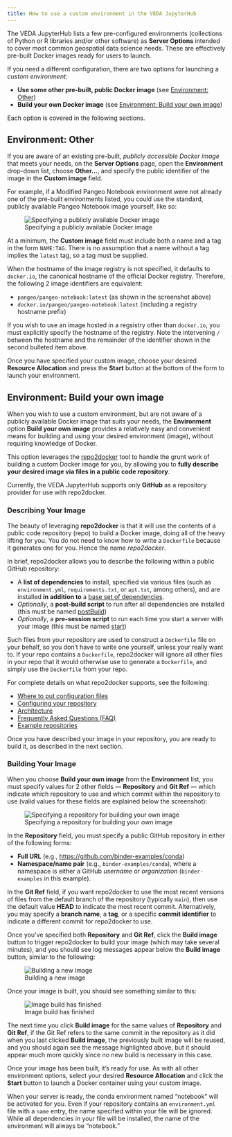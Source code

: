 ```yaml
---
title: How to use a custom environment in the VEDA JupyterHub
---
```


The VEDA JupyterHub lists a few pre-configured environments (collections of Python or R libraries and/or other software) as **Server Options** intended to cover most common geospatial data science needs. These
are effectively pre-built Docker images ready for users to launch.

If you need a different configuration, there are two options for launching a *custom
environment*:

- **Use some other pre-built, public Docker image** (see
  [Environment: Other](#environment-other))
- **Build your own Docker image** (see
  [Environment: Build your own image](#environment-build-your-own-image))

Each option is covered in the following sections.

## Environment: Other

If you are aware of an existing pre-built, *publicly accessible Docker image* that
meets your needs, on the **Server Options** page, open the **Environment**
drop-down list, choose **Other...**, and specify the public identifier of the
image in the **Custom image** field.

For example, if a Modified Pangeo Notebook environment were not already one of
the pre-built environments listed, you could use the standard, publicly
available Pangeo Notebook image yourself, like so:

![Specifying a publicly available Docker image](images/environment-other-custom-image.png)

At a minimum, the **Custom image** field must include both a name and a tag in
the form `NAME:TAG`.  There is no assumption that a name without a tag implies
the `latest` tag, so a tag must be supplied.

When the hostname of the image registry is not specified, it defaults to
`docker.io`, the canonical hostname of the official Docker registry.  Therefore,
the following 2 image identifiers are equivalent:

* `pangeo/pangeo-notebook:latest` (as shown in the screenshot above)
* `docker.io/pangeo/pangeo-notebook:latest` (including a registry hostname prefix)

If you wish to use an image hosted in a regsistry other than `docker.io`, you
must explicitly specify the hostname of the registry.  Note the intervening `/`
between the hostname and the remainder of the identifier shown in the second
bulleted item above.

Once you have specified your custom image, choose your desired **Resource
Allocation** and press the **Start** button at the bottom of the form to launch
your environment.

## Environment: Build your own image

When you wish to use a custom environment, but are not aware of a publicly
available Docker image that suits your needs, the **Environment** option **Build
your own image** provides a relatively easy and convenient means for building
and using your desired environment (image), without requiring knowledge of
Docker.

This option leverages the
[repo2docker](https://repo2docker.readthedocs.io/en/stable/index.html) tool to
handle the grunt work of building a custom Docker image for you, by allowing you
to **fully describe your desired image via files in a public code repository**.

::: {.callout-note}
Currently, the VEDA JupyterHub supports only **GitHub** as a repository provider
for use with repo2docker.
:::

### Describing Your Image

The beauty of leveraging **repo2docker** is that it will use the contents of a
public code repository (repo) to build a Docker image, doing all of the heavy
lifting for you.  You do not need to know how to write a `Dockerfile` because it
generates one for you.  Hence the name *repo2docker*.

In brief, repo2docker allows you to describe the following within a public
GitHub repository:

- A **list of dependencies** to install, specified via various files (such as
  `environment.yml`, `requirements.txt`, or `apt.txt`, among others), and are
  installed **in addition to** a [base set of dependencies].
- *Optionally*, a **post-build script** to run after all dependencies are
  installed (this must be named [postBuild])
- *Optionally*, a **pre-session script** to run each time you start a server
  with your image (this must be named [start])

Such files from your repository are used to construct a `Dockerfile` file on
your behalf, so you don't have to write one yourself, unless your really want
to.  If your repo contains a `Dockerfile`, repo2docker will ignore all other
files in your repo that it would otherwise use to generate a `Dockerfile`, and
simply use the `Dockerfile` from your repo.

For complete details on what repo2docker supports, see the following:

- [Where to put configuration files]
- [Configuring your repository]
- [Architecture]
- [Frequently Asked Questions (FAQ)]
- [Example repositories]

Once you have described your image in your repository, you are ready to build
it, as described in the next section.

### Building Your Image

When you choose **Build your own image** from the **Environment** list, you must
specify values for 2 other fields --- **Repository** and **Git Ref** --- which
indicate which repository to use and which commit within the repository to use
(valid values for these fields are explained below the screenshot):

![Specifying a repository for building your own image](images/environment-build-your-own-image.png)

In the **Repository** field, you must specify a public GitHub repository in
either of the following forms:

- **Full URL** (e.g., <https://github.com/binder-examples/conda>)
- **Namespace/name pair** (e.g., `binder-examples/conda`), where a namespace
  is either a GitHub *username* or *organization* (`binder-examples` in this
  example).

In the **Git Ref** field, if you want repo2docker to use the most recent
versions of files from the default branch of the repository (typically `main`),
then use the default value **HEAD** to indicate the most recent commit.
Alternatively, you may specify a **branch name**, a **tag**, or a specific
**commit identifier** to indicate a different commit for repo2docker to use.

Once you've specified both **Repository** and **Git Ref**, click the **Build
image** button to trigger repo2docker to build your image (which may take
several minutes), and you should see log messages appear below the **Build
image** button, similar to the following:

![Building a new image](images/build-logs-new-build-started.png)

Once your image is built, you should see something similar to this:

![Image build has finished](images/build-logs-new-build-finished.png)

The next time you click **Build image** for the same values of **Repository**
and **Git Ref**, if the Git Ref refers to the same commit in the repository as
it did when you last clicked **Build image**, the previously built image will be
reused, and you should again see the message highlighted above, but it should
appear much more quickly since no new build is necessary in this case.

Once your image has been built, it's ready for use.  As with all other
environment options, select your desired **Resource Allocation** and click the
**Start** button to launch a Docker container using your custom image.

::: {.callout-note}
When your server is ready, the conda environment named "notebook" will be
activated for you.  Even if your repository contains an `environment.yml` file
with a `name` entry, the name specified within your file will be ignored.  While
all dependencies in your file will be installed, the name of the environment
will always be "notebook."
:::

[base set of dependencies]:
  https://github.com/jupyterhub/repo2docker/blob/HEAD/repo2docker/buildpacks/conda/environment.yml
[postBuild]:
  https://repo2docker.readthedocs.io/en/stable/config_files.html#postbuild-run-code-after-installing-the-environment
[start]:
  https://repo2docker.readthedocs.io/en/stable/config_files.html#start-run-code-before-the-user-sessions-starts
[Configuring your repository]:
  https://repo2docker.readthedocs.io/en/stable/configuration/index.html
[Architecture]:
  https://repo2docker.readthedocs.io/en/stable/architecture.html
[Frequently Asked Questions (FAQ)]:
  https://repo2docker.readthedocs.io/en/stable/faq.html
[Where to put configuration files]:
  https://repo2docker.readthedocs.io/en/stable/usage.html#where-to-put-configuration-files
[Example repositories]:
  https://github.com/binder-examples
